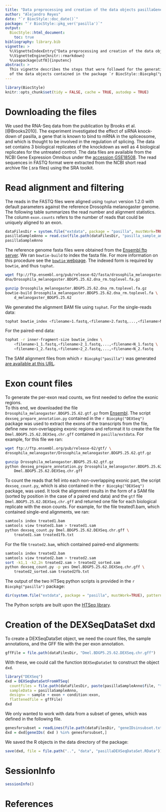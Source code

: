 ```yaml
---
title: "Data preprocessing and creation of the data objects pasillaGenes and pasillaExons"
author: "Alejandro Reyes"
date: "`r BiocStyle::doc_date()`"
package: "`r BiocStyle::pkg_ver('pasilla')`"
output:
  BiocStyle::html_document:
    toc: true
bibliography: library.bib
vignette: >
  %\VignetteIndexEntry{"Data preprocessing and creation of the data objects pasillaGenes and pasillaExons"}
  %\VignetteEngine{knitr::rmarkdown}
  %\usepackage[utf8]{inputenc}
abstract: >
  This vignette describes the steps that were followed for the generation 
  of the data objects contained in the package `r BiocStyle::Biocpkg("pasilla")`.
---
```


```r
library(BiocStyle)
knitr::opts_chunk$set(tidy = FALSE, cache = TRUE, autodep = TRUE)
```

# Downloading the files

We used the RNA-Seq data from the publication by Brooks et al. [@Brooks2010].
The experiment investigated the effect of siRNA knock-down of pasilla, a gene 
that is known to bind to mRNA in the spliceosome, and which is thought to be involved 
in the regulation of splicing.  The data set contains 3 biological replicates of the 
knockdown as well as 4 biological replicates for the untreated control. 
The data files are available from the NCBI Gene Expression Omnibus under the 
[accession GSE18508](http://www.ncbi.nlm.nih.gov/projects/geo/query/acc.cgi?acc=GSE18508). 
The read sequences in FASTQ format were extracted from the NCBI short read archive file 
(.sra files) using the SRA toolkit.

# Read alignment and filtering

The reads in the FASTQ files were aligned using `tophat` version 1.2.0
with default parameters against the reference Drosophila melanogaster
genome.  The following table summarizes the read number and
alignment statistics.
The column `exon.counts` refers to the number of reads that could be uniquely aligned to an exon.

```r
dataFilesDir = system.file("extdata", package = "pasilla", mustWork=TRUE)
pasillaSampleAnno = read.csv(file.path(dataFilesDir, "pasilla_sample_annotation.csv"))
pasillaSampleAnno
```

The reference genome fasta files were obtained from the 
[Ensembl ftp server](http://www.ensembl.org/info/data/ftp/index.html). 
We ran `bowtie-build` to index the
fasta file. For more information on this procedure see
the [`bowtie` webpage](http://bowtie-bio.sourceforge.net/index.shtml).
The indexed form is required by `bowtie`, and thus `tophat`. 

```sh
wget ftp://ftp.ensembl.org/pub/release-62/fasta/drosophila_melanogaster/ \
dna/Drosophila_melanogaster.BDGP5.25.62.dna_rm.toplevel.fa.gz

gunzip Drosophila_melanogaster.BDGP5.25.62.dna_rm.toplevel.fa.gz
bowtie-build Drosophila_melanogaster.BDGP5.25.62.dna_rm.toplevel.fa \
    d_melanogaster_BDGP5.25.62
```

We generated the alignment BAM file using `tophat`.  For the single-reads data:

```sh
tophat bowtie_index <filename>1.fastq,<filename>2.fastq,...,<filename>N.fastq
```
  
For the paired-end data:

```sh
tophat -r inner-fragment-size bowtie_index \
    <filename>1_1.fastq,<filename>2_1.fastq,...,<filename>N_1.fastq \
    <filename>1_2.fastq,<filename>2_2.fastq,...,<filename>N_2.fastq
```

The SAM alignment files from which `r Biocpkg("pasilla")` was generated 
[are available at this URL](http://www-huber.embl.de/pub/DEXSeq/analysis/brooksetal/bam). 


# Exon count files

To generate the per-exon read counts, we first needed to define the exonic regions.  
To this end, we downloaded the file `Drosophila_melanogaster.BDGP5.25.62.gtf.gz` from 
[Ensembl](ftp://ftp.ensembl.org/pub/release-62/gtf/drosophila_melanogaster).
The script `dexseq_prepare_annotation.py` contained in the `r Biocpkg("DEXSeq")`
package was used to extract the exons of the transcripts from the file, define new 
non-overlapping exonic regions and reformat it to create the file `Dmel.BDGP5.25.62.DEXSeq.chr.gff`
contained in `pasilla/extdata`. For example, for this file we ran:

```sh
wget ftp://ftp.ensembl.org/pub/release-62/gtf/ \
drosophila_melanogaster/Drosophila_melanogaster.BDGP5.25.62.gtf.gz

gunzip Drosophila_melanogaster.BDGP5.25.62.gtf.gz
python dexseq_prepare_annotation.py Drosophila_melanogaster.BDGP5.25.62.gtf \
    Dmel.BDGP5.25.62.DEXSeq.chr.gff
```

To count the reads that fell into each non-overlapping exonic part, the script 
`dexseq_count.py`, which is also contained in the `r Biocpkg("DEXSeq")` package, was used. 
It took the alignment results in the form of a SAM file
(sorted by position in the case of a paired end data) and the `gtf` file 
`Dmel.BDGP5.25.62.DEXSeq.chr.gff` and returned one file for each biological replicate 
with the exon counts. For example, for the file treated1.bam, which contained single-end
alignments, we ran:

```sh
samtools index treated1.bam
samtools view treated1.bam > treated1.sam
python dexseq_count.py Dmel.BDGP5.25.62.DEXSeq.chr.gff \
    treated1.sam treated1fb.txt
```

For the file `treated2.bam`, which contained paired-end alignments:

```sh
samtools index treated2.bam
samtools view treated2.bam > treated2.sam
sort -k1,1 -k2,2n treated2.sam > treated2_sorted.sam
python dexseq_count.py -p yes Dmel.BDGP5.25.62.DEXSeq.chr.gff \
    treated2_sorted.sam treated2fb.txt
```

The output of the two HTSeq python scripts is provided in the 
`r Biocpkg("pasilla")` package:

```r
dir(system.file("extdata", package = "pasilla", mustWork=TRUE), pattern = ".txt$")
```
 
The Python scripts are built upon the
[HTSeq library](http://www-huber.embl.de/users/anders/HTSeq/doc/overview.html).
 
# Creation of the DEXSeqDataSet dxd

To create a DEXSeqDataSet object, we need the count files, the sample annotations,
and the GFF file with the per exon annotation.

```r
gffFile = file.path(dataFilesDir, "Dmel.BDGP5.25.62.DEXSeq.chr.gff")
```

With these, we could call the function `DEXSeqDataSet` to construct the object `dxd`.

```r
library("DEXSeq")
dxd = DEXSeqDataSetFromHTSeq(
  countfiles = file.path(dataFilesDir, paste(pasillaSampleAnno$file, "txt", sep=".")), 
  sampleData = pasillaSampleAnno,
  design= ~ sample + exon + condition:exon,
  flattenedfile = gffFile)
dxd 
```

We only wanted to work with data from a subset of genes, which was defined in the following file.


```r
genesforsubset = readLines(file.path(dataFilesDir, "geneIDsinsubset.txt"))
dxd = dxd[geneIDs( dxd ) %in% genesforsubset,]
```

We saved the R objects in the data directory of the package:
```r
save(dxd, file = file.path("..", "data", "pasillaDEXSeqDataSet.RData"))
```

# SessionInfo

```r
sessionInfo()
```


# References
